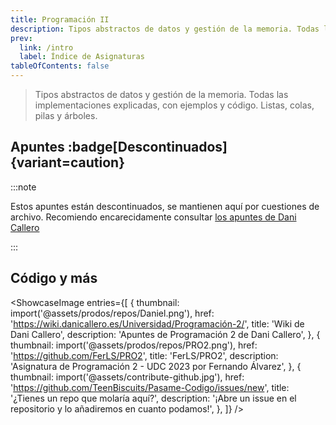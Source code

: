 ```yaml
---
title: Programación II
description: Tipos abstractos de datos y gestión de la memoria. Todas las implementaciones explicadas, con ejemplos y código. Listas, colas, pilas y árboles.
prev:
  link: /intro
  label: Índice de Asignaturas
tableOfContents: false
---
```




> Tipos abstractos de datos y gestión de la memoria. Todas las implementaciones explicadas, con ejemplos y código. Listas, colas, pilas y árboles.

## Apuntes :badge[Descontinuados]{variant=caution}

:::note

Estos apuntes están descontinuados, se mantienen aquí por cuestiones de archivo. Recomiendo encarecidamente consultar [los apuntes de Dani Callero](https://wiki.danicallero.es/Universidad/Programación-2/)

:::

<LinkCard
  title="Tema 1 - Tipos Abstractos de Datos (TAD)"
  href="/prodos/apuntes/t1-tipos-abstractos-de-datos-tad"
  description="La abstracción funcional y de datos. Definición, especificación y construcción. Código del TAD Rational."
/>
<LinkCard
  title="Tema 2 - Gestión dinámica de memoria"
  href="/prodos/apuntes/t2-gestion-dinamica-de-memoria"
  description="Punteros en profundidad, las variables dinámicas, direcciones de memoria y la gestión de la memoria (pila (stack) y montículo (heap))."
/>
<LinkCard
  title="Tema 3 - Listas"
  href="/prodos/apuntes/t3-listas"
  description="El TAD Lista, especificación informal, implementación y descripción gráfica. Operaciones explicadas de forma gráfica e implementadas. Otros tipos de TAD como Lista Ordenada y Multilistas también explicados."
/>
<LinkCard
  title="Tema 4 y 5 - Colas y Pilas"
  href="/prodos/apuntes/t4-t5-colas-y-pilas/"
  description="El TAD Cola y el TAD Pila, especificación informal, implementación y descripción gráfica. Diferencias entre ambos explicadas. Implementaciones con array circular, lista dinámica circular y a partir del TAD Lista. Operaciones explicadas de forma gráfica."
/>
<LinkCard
  title="Tema 6 - Árboles"
  href="/prodos/apuntes/t6-arboles/"
  description="El TAD Árbol Binario, definiciones, especificación informal, implementación y descripción gráfica. Operaciones explicadas de forma gráfica e implementadas. Recorridos en profundidad (preorden, inorden y posorden) y recorrido en anchura."
/>
<LinkCard
  title="Tema 7 y 8 - Árboles Binarios de Búsqueda ABB y Equilibrados AVL"
  href="/prodos/apuntes/t7-t8-arboles-binarios-de-busqueda/"
  description="El TAD Árbol Binario de Búsqueda ABB y el TAD Árbol Binario de Búsqueda AVL, especificación informal, implementación y descripción gráfica. Operaciones explicadas de forma gráfica e implementadas. Rotaciones (LL, RR, LR y RL) y factor de equilibrio."
/>

## Código y más

<ShowcaseImage
  entries={[
    {
      thumbnail: import('@assets/prodos/repos/Daniel.png'),
      href: 'https://wiki.danicallero.es/Universidad/Programación-2/',
      title: 'Wiki de Dani Callero',
      description: 'Apuntes de Programación 2 de Dani Callero',
    },
    {
      thumbnail: import('@assets/prodos/repos/PRO2.png'),
      href: 'https://github.com/FerLS/PRO2',
      title: 'FerLS/PRO2',
      description: 'Asignatura de Programación 2 - UDC 2023 por Fernando Álvarez',
    },
    {
      thumbnail: import('@assets/contribute-github.jpg'),
      href: 'https://github.com/TeenBiscuits/Pasame-Codigo/issues/new',
      title: '¿Tienes un repo que molaría aquí?',
      description: '¡Abre un issue en el repositorio y lo añadiremos en cuanto podamos!',
    },
  ]}
/>

